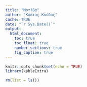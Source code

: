 ```yaml
---
title: "Μοτίβα"
author: "Κώστας Κούδας"
cache: TRUE
date: "`r Sys.Date()`"
output:
  html_document:
    toc: true
    toc_float: true
    number_sections: true
    fig_caption: true
---
```


```r
knitr::opts_chunk$set(echo = TRUE)
library(kableExtra)
```

```r
rm(list = ls())
```